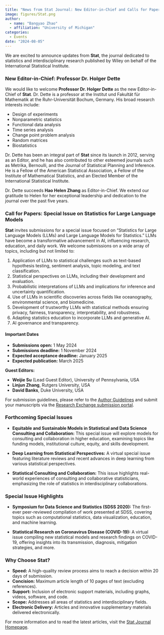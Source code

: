 ```yaml
---
title: "News from Stat Journal: New Editor-in-Chief and Calls for Papers"
image: figures/Stat.png
author:
  - name: "Bangyao Zhao"
  - affiliation: "University of Michigan"
categories:
  - Events
date: "2024-08-05"
---
```


We are excited to announce updates from **Stat**, the journal dedicated to statistics and interdisciplinary research published by Wiley on behalf of the International Statistical Institute.

### New Editor-in-Chief: Professor Dr. Holger Dette

We would like to welcome **Professor Dr. Holger Dette** as the new Editor-in-Chief of **Stat**. Dr. Dette is a professor at the Institut und Fakultät für Mathematik at the Ruhr-Universität Bochum, Germany. His broad research interests include:

- Design of experiments
- Nonparametric statistics
- Functional data analysis
- Time series analysis
- Change point problem analysis
- Random matrices
- Biostatistics

Dr. Dette has been an integral part of **Stat** since its launch in 2012, serving as an Editor, and he has also contributed to other esteemed journals such as Metrika, Bernoulli, and the Journal of Statistical Planning and Inference. He is a Fellow of the American Statistical Association, a Fellow of the Institute of Mathematical Statistics, and an Elected Member of the International Statistical Institute.

Dr. Dette succeeds **Hao Helen Zhang** as Editor-in-Chief. We extend our gratitude to Helen for her exceptional leadership and dedication to the journal over the past five years.

### Call for Papers: Special Issue on Statistics for Large Language Models

**Stat** invites submissions for a special issue focused on "Statistics for Large Language Models (LLMs) and Large Language Models for Statistics." LLMs have become a transformative advancement in AI, influencing research, education, and daily work. We welcome submissions on a wide array of topics, including but not limited to:

1. Application of LLMs to statistical challenges such as text-based hypothesis testing, sentiment analysis, topic modeling, and text classification.
2. Statistical perspectives on LLMs, including their development and evaluation.
3. Probabilistic interpretations of LLMs and implications for inference and uncertainty quantification.
4. Use of LLMs in scientific discoveries across fields like oceanography, environmental science, and biomedicine.
5. Development of trustworthy LLMs with statistical methods ensuring privacy, fairness, transparency, interpretability, and robustness.
6. Adapting statistics education to incorporate LLMs and generative AI.
7. AI governance and transparency.

#### Important Dates

- **Submissions open:** 1 May 2024
- **Submissions deadline:** 1 November 2024
- **Expected acceptance deadline:** January 2025
- **Expected publication:** March 2025

**Guest Editors:**

- **Weijie Su** (Lead Guest Editor), University of Pennsylvania, USA
- **Linjun Zhang**, Rutgers University, USA
- **David Banks**, Duke University, USA

For submission guidelines, please refer to the [Author Guidelines](https://onlinelibrary.wiley.com/page/journal/20491573/homepage/forauthors.html) and submit your manuscripts via the [Research Exchange submission portal](https://wiley.atyponrex.com/journal/STAT).

### Forthcoming Special Issues

- **Equitable and Sustainable Models in Statistical and Data Science Consulting and Collaboration:** This special issue will explore models for consulting and collaboration in higher education, examining topics like funding models, institutional culture, equity, and skills development.

- **Deep Learning from Statistical Perspectives:** A virtual special issue featuring literature reviews and recent advances in deep learning from various statistical perspectives.

- **Statistical Consulting and Collaboration:** This issue highlights real-world experiences of consulting and collaborative statisticians, emphasizing the role of statistics in interdisciplinary collaborations.

### Special Issue Highlights

- **Symposium for Data Science and Statistics (SDSS 2020):** The first-ever peer-reviewed compilation of work presented at SDSS, covering topics such as computational statistics, data visualization, education, and machine learning.

- **Statistical Research on Coronavirus Disease (COVID-19):** A virtual issue compiling new statistical models and research findings on COVID-19, offering insights into its transmission, diagnosis, mitigation strategies, and more.

### Why Choose Stat?

- **Speed:** A high-quality review process aims to reach a decision within 20 days of submission.
- **Concision:** Maximum article length of 10 pages of text (excluding references).
- **Support:** Inclusion of electronic support materials, including graphs, videos, software, and code.
- **Scope:** Addresses all areas of statistics and interdisciplinary fields.
- **Electronic Delivery:** Articles and innovative supplementary materials delivered electronically.

For more information and to read the latest articles, visit the [Stat Journal Homepage](https://onlinelibrary.wiley.com/journal/20491573).
